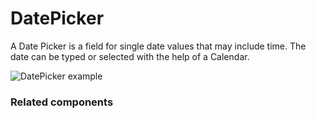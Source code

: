# DatePicker

A Date Picker is a field for single date values that may include time. The date can be typed or selected with the help of a Calendar.

![DatePicker example](public/assets/overview-date-picker.webp)

### Related components
<RelatedComponentList>
  <RelatedComponent
    title="DateRangePicker"
    description="A Date Range Picker is a field for date period values that may include time. The date can be typed or selected in a Calendar."
    href="/components/date-range-picker"
  />
  <RelatedComponent
    title="TimeInput"
    description="A Time Input is a field for a single time value."
    href="/components/time-input"
  />
    <RelatedComponent
    title="Input"
    description="An Input is a field for short text values. It can include masks and character restrictions, such as accepting only numbers."
    href="/components/input"
  />
</RelatedComponentList>
